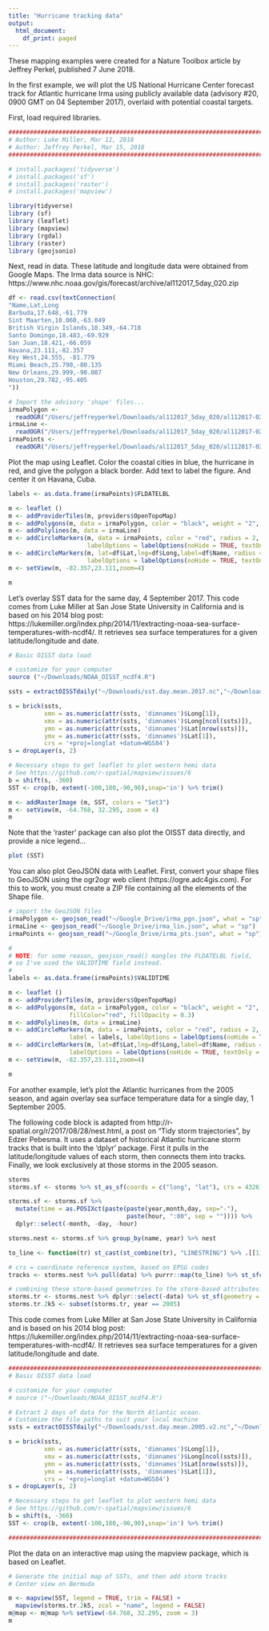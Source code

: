 ```yaml
---
title: "Hurricane tracking data"
output:
  html_document:
    df_print: paged
---
```


These mapping examples were created for a Nature Toolbox article by Jeffrey Perkel, published 7 June 2018. 

In the first example, we will plot the US National Hurricane Center forecast track for Atlantic hurricane Irma using publicly available data (advisory #20, 0900 GMT on 04 September 2017), overlaid with potential coastal targets. 

First, load required libraries.

```r
#############################################################################################
# Author: Luke Miller, Mar 12, 2018
# Author: Jeffrey Perkel, Mar 15, 2018
#############################################################################################

# install.packages('tidyverse')
# install.packages('sf')
# install.packages('raster')
# install.packages('mapview')

library(tidyverse)
library (sf)
library (leaflet)
library (mapview)
library (rgdal)
library (raster)
library (geojsonio)

```

Next, read in data. These latitude and longitude data were obtained from Google Maps. The Irma data source is NHC: https://www.nhc.noaa.gov/gis/forecast/archive/al112017_5day_020.zip

```r

df <- read.csv(textConnection(
"Name,Lat,Long
Barbuda,17.648,-61.779
Sint Maarten,18.060,-63.049
British Virgin Islands,18.349,-64.718
Santo Domingo,18.483,-69.929
San Juan,18.421,-66.059
Havana,23.111,-82.357
Key West,24.555, -81.779
Miami Beach,25.790,-80.135
New Orleans,29.999,-90.087
Houston,29.782,-95.405
"))

# Import the advisory 'shape' files...
irmaPolygon <- 
  readOGR("/Users/jeffreyperkel/Downloads/al112017_5day_020/al112017-020_5day_pgn.shp")
irmaLine <- 
  readOGR("/Users/jeffreyperkel/Downloads/al112017_5day_020/al112017-020_5day_lin.shp")
irmaPoints <- 
  readOGR("/Users/jeffreyperkel/Downloads/al112017_5day_020/al112017-020_5day_pts.shp")
```

Plot the map using Leaflet. Color the coastal cities in blue, the hurricane in red, and give the polygon a black border. Add text to label the figure. And center it on Havana, Cuba.

```r

labels <- as.data.frame(irmaPoints)$FLDATELBL

m <- leaflet () 
m <- addProviderTiles(m, providers$OpenTopoMap)  
m <- addPolygons(m, data = irmaPolygon, color = "black", weight = "2", fillColor="red", fillOpacity = 0.3) 
m <- addPolylines(m, data = irmaLine) 
m <- addCircleMarkers(m, data = irmaPoints, color = "red", radius = 2, label = labels,
                      labelOptions = labelOptions(noHide = TRUE, textOnly = TRUE)) 
m <- addCircleMarkers(m, lat=df$Lat,lng=df$Long,label=df$Name, radius = 2, 
                      labelOptions = labelOptions(noHide = TRUE, textOnly = TRUE)) 
m <- setView(m, -82.357,23.111,zoom=4)

m
```

Let's overlay SST data for the same day, 4 September 2017. This code comes from Luke Miller at San Jose State University in California and is based on his 2014 blog post: https://lukemiller.org/index.php/2014/11/extracting-noaa-sea-surface-temperatures-with-ncdf4/. It retrieves sea surface temperatures for a given latitude/longitude and date. 

```r
# Basic OISST data load

# customize for your computer
source ("~/Downloads/NOAA_OISST_ncdf4.R") 

ssts = extractOISSTdaily("~/Downloads/sst.day.mean.2017.nc","~/Downloads/lsmask.oisst.v2.nc", lonW=160, lonE=359, latS=-10, latN=60, date1='2017-09-04', date2='2017-09-05')

s = brick(ssts, 
          xmn = as.numeric(attr(ssts, 'dimnames')$Long[1]),
          xmx = as.numeric(attr(ssts, 'dimnames')$Long[ncol(ssts)]),
          ymn = as.numeric(attr(ssts, 'dimnames')$Lat[nrow(ssts)]),
          ymx = as.numeric(attr(ssts, 'dimnames')$Lat[1]),
          crs = '+proj=longlat +datum=WGS84')
s = dropLayer(s, 2)

# Necessary steps to get leaflet to plot western hemi data
# See https://github.com/r-spatial/mapview/issues/6
b = shift(s, -360)
SST <- crop(b, extent(-100,180,-90,90),snap='in') %>% trim()

m <- addRasterImage (m, SST, colors = "Set3") 
m <- setView(m, -64.768, 32.295, zoom = 4)
m
```

Note that the 'raster' package can also plot the OISST data directly, and provide a nice legend...

```r
plot (SST)
```

You can also plot GeoJSON data with Leaflet. First, convert your shape files to GeoJSON using the ogr2ogr web client (https://ogre.adc4gis.com). For this to work, you must create a ZIP file containing all the elements of the Shape file.

```r

# import the GeoJSON files
irmaPolygon <- geojson_read("~/Google_Drive/irma_pgn.json", what = "sp")
irmaLine <- geojson_read("~/Google_Drive/irma_lin.json", what = "sp")
irmaPoints <- geojson_read("~/Google_Drive/irma_pts.json", what = "sp")

#
# NOTE: for some reason, geojson_read() mangles the FLDATELBL field, 
# so I've used the VALIDTIME field instead.
#
labels <- as.data.frame(irmaPoints)$VALIDTIME

m <- leaflet () 
m <- addProviderTiles(m, providers$OpenTopoMap)  
m <- addPolygons(m, data = irmaPolygon, color = "black", weight = "2", 
                 fillColor="red", fillOpacity = 0.3) 
m <- addPolylines(m, data = irmaLine) 
m <- addCircleMarkers(m, data = irmaPoints, color = "red", radius = 2, 
                 label = labels, labelOptions = labelOptions(noHide = TRUE, textOnly = TRUE)) 
m <- addCircleMarkers(m, lat=df$Lat,lng=df$Long,label=df$Name, radius = 2, 
                 labelOptions = labelOptions(noHide = TRUE, textOnly = TRUE)) 
m <- setView(m, -82.357,23.111,zoom=4)

m

```


############################################################################################
For another example, let's plot the Atlantic hurricanes from the 2005 season, and again overlay sea surface temperature data for a single day, 1 September 2005.

The following code block is adapted from http://r-spatial.org/r/2017/08/28/nest.html, a post on "Tidy storm trajectories", by Edzer Pebesma. It uses a dataset of historical Atlantic hurricane storm tracks that is built into the 'dplyr' package. First it pulls in the latitude/longitude values of each storm, then connects them into tracks. Finally, we look exclusively at those storms in the 2005 season. 

```r
storms
storms.sf <- storms %>% st_as_sf(coords = c("long", "lat"), crs = 4326)

storms.sf <- storms.sf %>% 
  mutate(time = as.POSIXct(paste(paste(year,month,day, sep="-"), 
                                 paste(hour, ":00", sep = "")))) %>% 
  dplyr::select(-month, -day, -hour)

storms.nest <- storms.sf %>% group_by(name, year) %>% nest

to_line <- function(tr) st_cast(st_combine(tr), "LINESTRING") %>% .[[1]]

# crs = coordinate reference system, based on EPSG codes
tracks <- storms.nest %>% pull(data) %>% purrr::map(to_line) %>% st_sfc(crs = 4326)

# combining these storm-based geometries to the storm-based attributes:
storms.tr <- storms.nest %>% dplyr::select(-data) %>% st_sf(geometry = tracks)
storms.tr.2k5 <- subset(storms.tr, year == 2005)

```

This code comes from Luke Miller at San Jose State University in California and is based on his 2014 blog post: https://lukemiller.org/index.php/2014/11/extracting-noaa-sea-surface-temperatures-with-ncdf4/. It retrieves sea surface temperatures for a given latitude/longitude and date. 

```r
#############################################################################################
# Basic OISST data load

# customize for your computer
# source ("~/Downloads/NOAA_OISST_ncdf4.R") 

# Extract 2 days of data for the North Atlantic ocean. 
# Customize the file paths to suit your local machine
ssts = extractOISSTdaily("~/Downloads/sst.day.mean.2005.v2.nc","~/Downloads/lsmask.oisst.v2.nc", lonW=160, lonE=359, latS=-10, latN=60, date1='2005-09-01', date2='2005-09-02')

s = brick(ssts, 
          xmn = as.numeric(attr(ssts, 'dimnames')$Long[1]),
          xmx = as.numeric(attr(ssts, 'dimnames')$Long[ncol(ssts)]),
          ymn = as.numeric(attr(ssts, 'dimnames')$Lat[nrow(ssts)]),
          ymx = as.numeric(attr(ssts, 'dimnames')$Lat[1]),
          crs = '+proj=longlat +datum=WGS84')
s = dropLayer(s, 2)

# Necessary steps to get leaflet to plot western hemi data
# See https://github.com/r-spatial/mapview/issues/6
b = shift(s, -360)
SST <- crop(b, extent(-100,180,-90,90),snap='in') %>% trim()

#############################################################################################
```

Plot the data on an interactive map using the mapview package, which is based on Leaflet.

```r
# Generate the initial map of SSTs, and then add storm tracks 
# Center view on Bermuda

m <- mapview(SST, legend = TRUE, trim = FALSE) + 
  mapview(storms.tr.2k5, zcol = "name", legend = FALSE)
m@map <- m@map %>% setView(-64.768, 32.295, zoom = 3) 
m
```
